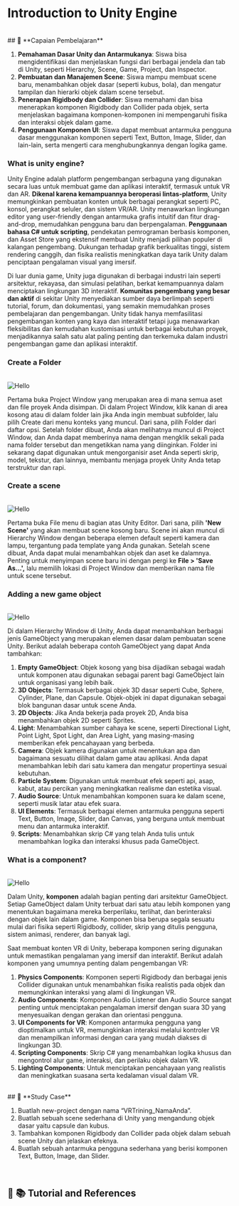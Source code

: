 
# Introduction to Unity Engine

<br/>
<div>
## 📌 **Capaian Pembelajaran**

1. **Pemahaman Dasar Unity dan Antarmukanya**: Siswa bisa mengidentifikasi dan menjelaskan fungsi dari berbagai jendela dan tab di Unity, seperti Hierarchy, Scene, Game, Project, dan Inspector.
2. **Pembuatan dan Manajemen Scene**: Siswa mampu membuat scene baru, menambahkan objek dasar (seperti kubus, bola), dan mengatur tampilan dan hierarki objek dalam scene tersebut.
3. **Penerapan Rigidbody dan Collider**: Siswa memahami dan bisa menerapkan komponen Rigidbody dan Collider pada objek, serta menjelaskan bagaimana komponen-komponen ini mempengaruhi fisika dan interaksi objek dalam game.
4. **Penggunaan Komponen UI**: Siswa dapat membuat antarmuka pengguna dasar menggunakan komponen seperti Text, Button, Image, Slider, dan lain-lain, serta mengerti cara menghubungkannya dengan logika game.
</div>


### **What is unity engine?**


Unity Engine adalah platform pengembangan serbaguna yang digunakan secara luas untuk membuat game dan aplikasi interaktif, termasuk untuk VR dan AR. **Dikenal karena kemampuannya beroperasi lintas-platform**, 
Unity memungkinkan pembuatan konten untuk berbagai perangkat seperti PC, konsol, perangkat seluler, dan sistem VR/AR. Unity menawarkan lingkungan editor yang user-friendly dengan antarmuka grafis intuitif dan fitur drag-and-drop, memudahkan pengguna baru dan berpengalaman. 
**Penggunaan bahasa C# untuk scripting**, pendekatan pemrograman berbasis komponen, dan Asset Store yang ekstensif membuat Unity menjadi pilihan populer di kalangan pengembang. Dukungan terhadap grafik berkualitas tinggi, sistem rendering canggih, dan fisika realistis meningkatkan daya tarik Unity dalam penciptaan pengalaman visual yang imersif.

Di luar dunia game, Unity juga digunakan di berbagai industri lain seperti arsitektur, rekayasa, dan simulasi pelatihan, berkat kemampuannya dalam menciptakan lingkungan 3D interaktif. 
**Komunitas pengembang yang besar dan aktif** di sekitar Unity menyediakan sumber daya berlimpah seperti tutorial, forum, dan dokumentasi, yang semakin memudahkan proses pembelajaran dan pengembangan. 
Unity tidak hanya memfasilitasi pengembangan konten yang kaya dan interaktif tetapi juga menawarkan fleksibilitas dan kemudahan kustomisasi untuk berbagai kebutuhan proyek, 
menjadikannya salah satu alat paling penting dan terkemuka dalam industri pengembangan game dan aplikasi interaktif.

### **Create a Folder**

<br/>
<div
  style={{ display: "flex", justifyContent: "center", alignItems: "center" }}
>
  <Image src="/unity-engine/folder.png" alt="Hello" width={700} height={700} />
</div>

Pertama buka Project Window yang merupakan area di mana semua aset dan file proyek Anda disimpan. Di dalam Project Window, klik kanan di area kosong atau di dalam folder lain jika Anda ingin membuat subfolder, lalu pilih Create dari menu konteks yang muncul. 
Dari sana, pilih Folder dari daftar opsi. Setelah folder dibuat, Anda akan melihatnya muncul di Project Window, dan Anda dapat memberinya nama dengan mengklik sekali pada nama folder tersebut dan mengetikkan nama yang diinginkan. 
Folder ini sekarang dapat digunakan untuk mengorganisir aset Anda seperti skrip, model, tekstur, dan lainnya, membantu menjaga proyek Unity Anda tetap terstruktur dan rapi.

### **Create a scene**

<br/>
<div
  style={{ display: "flex", justifyContent: "center", alignItems: "center" }}
>
  <Image src="/unity-engine/scene.png" alt="Hello" width={700} height={700} />
</div>

Pertama buka File menu di bagian atas Unity Editor. Dari sana, pilih **'New Scene'** yang akan membuat scene kosong baru. 
Scene ini akan muncul di Hierarchy Window dengan beberapa elemen default seperti kamera dan lampu, 
tergantung pada template yang Anda gunakan. Setelah scene dibuat, Anda dapat mulai menambahkan objek dan aset ke dalamnya. 
Penting untuk menyimpan scene baru ini dengan pergi ke **File > 'Save As...',** 
lalu memilih lokasi di Project Window dan memberikan nama file untuk scene tersebut.

### **Adding a new game object**

<br/>
<div
  style={{ display: "flex", justifyContent: "center", alignItems: "center" }}
>
  <Image src="/unity-engine/object.png" alt="Hello" width={700} height={700} />
</div>

Di dalam Hierarchy Window di Unity, Anda dapat menambahkan berbagai jenis GameObject yang merupakan elemen dasar dalam pembuatan scene Unity. Berikut adalah beberapa contoh GameObject yang dapat Anda tambahkan:

1. **Empty GameObject**: Objek kosong yang bisa dijadikan sebagai wadah untuk komponen atau digunakan sebagai parent bagi GameObject lain untuk organisasi yang lebih baik.
2. **3D Objects**: Termasuk berbagai objek 3D dasar seperti Cube, Sphere, Cylinder, Plane, dan Capsule. Objek-objek ini dapat digunakan sebagai blok bangunan dasar untuk scene Anda.
3. **2D Objects**: Jika Anda bekerja pada proyek 2D, Anda bisa menambahkan objek 2D seperti Sprites.
4. **Light**: Menambahkan sumber cahaya ke scene, seperti Directional Light, Point Light, Spot Light, dan Area Light, yang masing-masing memberikan efek pencahayaan yang berbeda.
5. **Camera**: Objek kamera digunakan untuk menentukan apa dan bagaimana sesuatu dilihat dalam game atau aplikasi. Anda dapat menambahkan lebih dari satu kamera dan mengatur propertinya sesuai kebutuhan.
6. **Particle System**: Digunakan untuk membuat efek seperti api, asap, kabut, atau percikan yang meningkatkan realisme dan estetika visual.
7. **Audio Source**: Untuk menambahkan komponen suara ke dalam scene, seperti musik latar atau efek suara.
8. **UI Elements**: Termasuk berbagai elemen antarmuka pengguna seperti Text, Button, Image, Slider, dan Canvas, yang berguna untuk membuat menu dan antarmuka interaktif.
9. **Scripts**: Menambahkan skrip C# yang telah Anda tulis untuk menambahkan logika dan interaksi khusus pada GameObject.

### **What is a component?**

<br/>
<div
  style={{ display: "flex", justifyContent: "center", alignItems: "center" }}
>
  <Image src="/unity-engine/object.png" alt="Hello" width={700} height={700} />
</div>

Dalam Unity, **komponen** adalah bagian penting dari arsitektur GameObject. Setiap GameObject dalam Unity terbuat dari satu atau lebih komponen yang menentukan bagaimana mereka berperilaku, terlihat, dan berinteraksi dengan objek lain dalam game. Komponen bisa berupa segala sesuatu mulai dari fisika seperti Rigidbody, collider, skrip yang ditulis pengguna, sistem animasi, renderer, dan banyak lagi.

Saat membuat konten VR di Unity, beberapa komponen sering digunakan untuk memastikan pengalaman yang imersif dan interaktif. Berikut adalah komponen yang umumnya penting dalam pengembangan VR:

1. **Physics Components**: Komponen seperti Rigidbody dan berbagai jenis Collider digunakan untuk menambahkan fisika realistis pada objek dan memungkinkan interaksi yang alami di lingkungan VR.
2. **Audio Components**: Komponen Audio Listener dan Audio Source sangat penting untuk menciptakan pengalaman imersif dengan suara 3D yang menyesuaikan dengan gerakan dan orientasi pengguna.
3. **UI Components for VR**: Komponen antarmuka pengguna yang dioptimalkan untuk VR, memungkinkan interaksi melalui kontroler VR dan menampilkan informasi dengan cara yang mudah diakses di lingkungan 3D.
4. **Scripting Components**: Skrip C# yang menambahkan logika khusus dan mengontrol alur game, interaksi, dan perilaku objek dalam VR.
5. **Lighting Components**: Untuk menciptakan pencahayaan yang realistis dan meningkatkan suasana serta kedalaman visual dalam VR.



<br/>
## 📌 **Study Case**

1. Buatlah new-project dengan nama “VRTrining_NamaAnda”.
2. Buatlah sebuah scene sederhana di Unity yang mengandung objek dasar yaitu capsule dan kubus.
3. Tambahkan komponen Rigidbody dan Collider pada objek dalam sebuah scene Unity dan jelaskan efeknya.
4. Buatlah sebuah antarmuka pengguna sederhana yang berisi komponen Text, Button, Image, dan Slider.

<br/>

## 📌 **📚 Tutorial and References**

